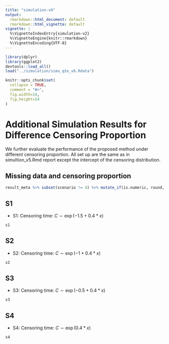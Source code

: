 ```yaml
---
title: "simulation-v6"
output:
  rmarkdown::html_document: default
  rmarkdown::html_vignette: default
vignette: |
  %\VignetteIndexEntry{simulation-v2} 
  %\VignetteEngine{knitr::rmarkdown}
  %\VignetteEncoding{UTF-8}
---
```


<style>
    body .main-container {
        max-width: 2000px;
    }
</style>

```r
library(dplyr)
library(ggplot2)
devtools::load_all()
load("../simulation/simu_qte_v6.Rdata")
```

```r
knitr::opts_chunk$set(
  collapse = TRUE,
  comment = "#>",
  fig.width=14,
  fig.height=14
)
```

# Additional Simulation Results for Difference Censoring Proportion

We further evaluate the performance of the proposed method under different censoring proportion. All set up are the same as in simultion_v5.Rmd report except 
the intercept of the censoring distribution. 

## Missing data and censoring proportion 

```r
result_meta %>% subset(scenario != 4) %>% mutate_if(is.numeric, round, digits = 1) %>% show_db()
```


## S1

- S1: Censoring time: $C \sim \exp(-1.5 + 0.4 * x)$

```r
s1
```

## S2

- S2: Censoring time: $C \sim \exp(-1 + 0.4 * x)$

```r
s2
```

## S3

- S3: Censoring time: $C \sim \exp(-0.5 + 0.4 * x)$

```r
s3
```

## S4

- S4: Censoring time: $C \sim \exp(0.4 * x)$

```r
s4
```
